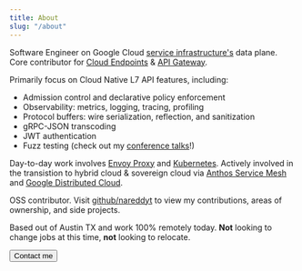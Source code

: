 ```yaml
---
title: About
slug: "/about"
---
```



<AboutTejuStructuredData />
<AboutWebsiteStructuredData />

Software Engineer on Google Cloud [service infrastructure's](https://cloud.google.com/service-infrastructure/docs/overview) data plane. 
Core contributor for [Cloud Endpoints](https://cloud.google.com/endpoints) & [API Gateway](https://cloud.google.com/api-gateway). 

Primarily focus on Cloud Native L7 API features, including:

- Admission control and declarative policy enforcement
- Observability: metrics, logging, tracing, profiling
- Protocol buffers: wire serialization, reflection, and sanitization
- gRPC-JSON transcoding
- JWT authentication
- Fuzz testing (check out my [conference talks](/talks)!)

Day-to-day work involves [Envoy Proxy](https://www.envoyproxy.io/) and [Kubernetes](https://kubernetes.io/).
Actively involved in the transistion to hybrid cloud & sovereign cloud via 
[Anthos Service Mesh](https://cloud.google.com/anthos/service-mesh) and [Google Distributed Cloud](https://cloud.google.com/distributed-cloud).

OSS contributor. Visit [github/nareddyt](https://www.github.com/nareddyt) to view my contributions, areas of ownership, and side projects.

Based out of Austin TX and work 100% remotely today.
**Not** looking to change jobs at this time, **not** looking to relocate.

<Button variant="elevated">
  <OutboundLink aria-label="mailto link to the author" href="mailto:tejunareddy@gmail.com">Contact me</OutboundLink>
</Button>

